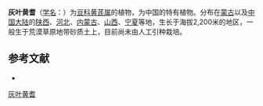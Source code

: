 {{Speciesbox
| name = 灰叶黄耆
| status = 
| status_system = 
| image =
| genus = Astragalus
| species = discolor
| authority = Bunge ex Maxim.
}}

'''灰叶黄耆'''（[[学名|学名]]：{{lang|la|''Astragalus discolor''}}）为[[豆科|豆科]][[黄芪属|黄芪属]]的植物，为中国的特有植物。分布在[[蒙古|蒙古]]以及[[中国大陆|中国大陆]]的[[陕西|陕西]]、[[河北|河北]]、[[内蒙古|内蒙古]]、[[山西|山西]]、[[宁夏|宁夏]]等地，生长于海拔2,200米的地区，一般生于荒漠草原地带砂质土上，目前尚未由人工引种栽培。

== 参考文献 ==
<div class="references-small">
* {{cite web| url =http://www.bioinfo.cn/db05/KmzwSpecies.php?action=view&id=15710| title =灰叶黄耆| work =《中国高等植物数据库全库》| publisher =中国科学院微生物研究所| author =昆明植物研究所| accessdate =2009-02-24| deadurl =yes| archiveurl =https://web.archive.org/web/20160304235441/http://www.bioinfo.cn/db05/KmzwSpecies.php?action=view&id=15710| archivedate =2016-03-04}}
</div>
{{Taxonbar|from=Q15228073}}

[[Category:黄芪属|灰叶黄耆]]


{{植物小作品}}